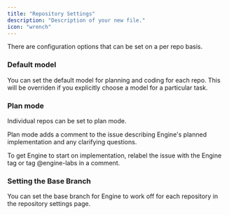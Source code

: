 ```yaml
---
title: "Repository Settings"
description: "Description of your new file."
icon: "wrench"
---
```


There are configuration options that can be set on a per repo basis.

### Default model

You can set the default model for planning and coding for each repo. This will be overriden if you explicitly choose a model for a particular task.

### Plan mode

Individual repos can be set to plan mode.

Plan mode adds a comment to the issue describing Engine's planned implementation and any clarifying questions.

To get Engine to start on implementation, relabel the issue with the Engine tag or tag @engine-labs in a comment.

### Setting the Base Branch

You can set the base branch for Engine to work off for each repository in the repository settings page.